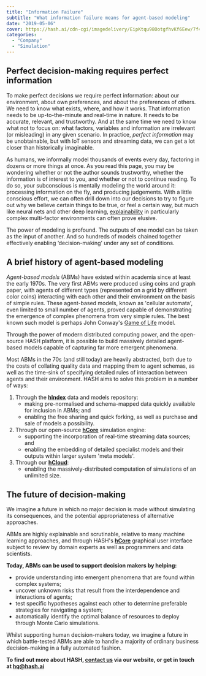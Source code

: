 ```yaml
---
title: "Information Failure"
subtitle: "What information failure means for agent-based modeling"
date: "2019-05-06"
cover: https://hash.ai/cdn-cgi/imagedelivery/EipKtqu98OotgfhvKf6Eew/7f4084f0-698b-4843-dd9c-9e2c9beda600/public
categories: 
  - "Company"
  - "Simulation"
---
```


## Perfect decision-making requires perfect information

To make perfect decisions we require perfect information: about our environment, about own preferences, and about the preferences of others. We need to know what exists, where, and how it works. That information needs to be up-to-the-minute and real-time in nature. It needs to be accurate, relevant, and trustworthy. And at the same time we need to know what not to focus on: what factors, variables and information are irrelevant (or misleading) in any given scenario. In practice, _perfect information_ may be unobtainable, but with IoT sensors and streaming data, we can get a lot closer than historically imaginable.

As humans, we informally model thousands of events every day, factoring in dozens or more things at once. As you read this page, you may be wondering whether or not the author sounds trustworthy, whether the information is of interest to you, and whether or not to continue reading. To do so, your subconscious is mentally modeling the world around it: processing information on the fly, and producing judgements. With a little conscious effort, we can often drill down into our decisions to try to figure out why we believe certain things to be true, or feel a certain way, but much like neural nets and other deep learning, [explainability](https://en.wikipedia.org/wiki/Explainable_artificial_intelligence) in particularly complex multi-factor environments can often prove elusive.

The power of modeling is profound. The outputs of one model can be taken as the input of another. And so hundreds of models chained together effectively enabling ‘decision-making’ under any set of conditions.

## A brief history of agent-based modeling

_Agent-based models_ (ABMs) have existed within academia since at least the early 1970s. The very first ABMs were produced using coins and graph paper, with agents of different types (represented on a grid by different color coins) interacting with each other and their environment on the basis of simple rules. These agent-based models, known as 'cellular automata', even limited to small number of agents, proved capable of demonstrating the emergence of complex phenomena from very simple rules. The best known such model is perhaps John Conway's [Game of Life](https://en.wikipedia.org/wiki/Conway%27s_Game_of_Life) model.

Through the power of modern distributed computing power, and the open-source HASH platform, it is possible to build massively detailed agent-based models capable of capturing far more emergent phenomena.

Most ABMs in the 70s (and still today) are heavily abstracted, both due to the costs of collating quality data and mapping them to agent schemas, as well as the time-sink of specifying detailed rules of interaction between agents and their environment. HASH aims to solve this problem in a number of ways:

1. Through the **[hIndex](https://hash.ai/platform/index)** data and models repository:
    - making pre-normalised and schema-mapped data quickly available for inclusion in ABMs; and
    - enabling the free sharing and quick forking, as well as purchase and sale of models a possibility.
1. Through our open-source **[hCore](https://hash.ai/platform/core)** simulation engine:
    - supporting the incorporation of real-time streaming data sources; and
    - enabling the embedding of detailed specialist models and their outputs within larger system 'meta models'.
1. Through our **[hCloud](https://hash.ai/platform/cloud)**:
    - enabling the massively-distributed computation of simulations of an unlimited size.

## The future of decision-making

We imagine a future in which no major decision is made without simulating its consequences, and the potential appropriateness of alternative approaches.

ABMs are highly explainable and scrutinable, relative to many machine learning approaches, and through HASH's **[hCore](https://hash.ai/platform/core)** graphical user interface subject to review by domain experts as well as programmers and data scientists.

**Today, ABMs can be used to support decision makers by helping:**

- provide understanding into emergent phenomena that are found within complex systems;
- uncover unknown risks that result from the interdependence and interactions of agents;
- test specific hypotheses against each other to determine preferable strategies for navigating a system;
- automatically identify the optimal balance of resources to deploy through Monte Carlo simulations.

Whilst supporting human decision-makers today, we imagine a future in which battle-tested ABMs are able to handle a majority of ordinary business decision-making in a fully automated fashion.

**To find out more about HASH, [contact us](https://hash.ai/contact) via our website, or get in touch at [hq@hash.ai](mailto:hq@hash.ai)**
